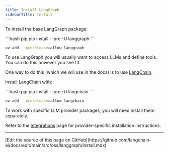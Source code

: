 ```yaml
---
title: Install LangGraph
sidebarTitle: Install
---
```



<AlphaCallout />

To install the base LangGraph package:

<CodeGroup>
```bash pip
pip install --pre -U langgraph
```

```bash uv
uv add --prerelease=allow langgraph
```
</CodeGroup>




To use LangGraph you will usually want to access LLMs and define tools.
You can do this however you see fit.

One way to do this (which we will use in the docs) is to use [LangChain](/oss/python/langchain/overview).

Install LangChain with:

<CodeGroup>
```bash pip
pip install --pre -U langchain
```

```bash uv
uv add --prerelease=allow langchain
```
</CodeGroup>




To work with specific LLM provider packages, you will need install them separately.

Refer to the [integrations](/oss/python/integrations/providers) page for provider-specific installation instructions.

---

<Callout icon="pen-to-square" iconType="regular">
  [Edit the source of this page on GitHub](https://github.com/langchain-ai/docs/edit/main/src/oss/langgraph/install.mdx)
</Callout>
